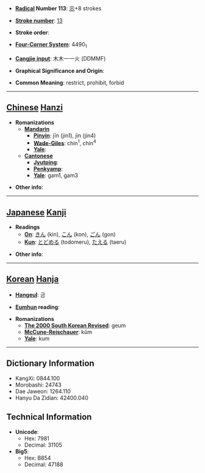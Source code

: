 * '''[[Wiktionary:Chinese radical index| Radical]] Number 113''': [[Wiktionary:Chinese radical index 示|示]]+8 strokes

* '''[[Wiktionary:Chinese total strokes index|Stroke number]]''': [[Wiktionary:Chinese total strokes index 13|13]]

* '''Stroke order''': 

* '''[[Wiktionary:Chinese four corner index|Four-Corner System]]''': 4490<sub>1</sub>

* '''[[Wiktionary:Chinese Cangjie index|Cangjie input]]''': 木木一一火 (DDMMF)

* '''Graphical Significance and Origin''': 

* '''Common Meaning''': restrict, prohibit, forbid

----

== [[Chinese]] [[Hanzi]] ==

* '''Romanizations'''
** '''[[Mandarin]]'''
*** '''[[Pinyin]]''': jīn (jin1), jìn (jin4)
*** '''[[Wade-Giles]]''': chin<sup>1</sup>, chin<sup>4</sup>
*** '''[[Yale]]''': 
** '''[[Cantonese]]'''
*** '''[[Jyutping]]''':
*** '''[[Penkyamp]]''': 
*** '''[[Yale]]''': gam1, gam3

* '''Other info''': 

----

== [[Japanese]] [[Kanji]] ==

* '''Readings'''
** '''[[On]]''': [[きん]] (kin), [[こん]] (kon), [[ごん]] (gon)
** '''[[Kun]]''': [[とどめる]] (todomeru), [[たえる]] (taeru)

* '''Other info''':  

----

== [[Korean]] [[Hanja]] ==

* '''[[Hangeul]]''': 금

* '''[[Eumhun]] reading''': 

* '''Romanizations'''
** '''[[The 2000 South Korean Revised Romanization|The 2000 South Korean Revised]]''': geum
** '''[[McCune-Reischauer]]''': kŭm
** '''[[Yale]]''': kum

----

== Dictionary Information ==

* KangXi: 0844.100
* Morobashi: 24743
* Dae Jaweon: 1264.110
* Hanyu Da Zidian: 42400.040

== Technical Information ==

* '''Unicode''':
** Hex: 7981
** Decimal: 31105
* '''Big5''':
** Hex: B854
** Decimal: 47188